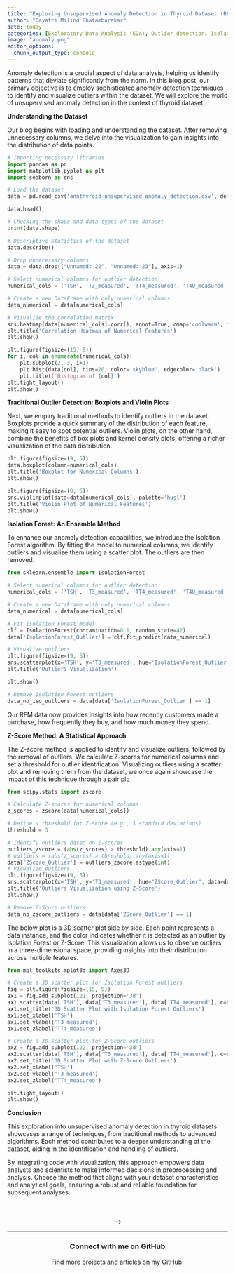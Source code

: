 ```yaml
---
title: "Exploring Unsupervised Anomaly Detection in Thyroid Dataset (BLOG ON ANOMALY/OUTLIER DETECTION)"
author: "Gayatri Milind Bhatambarekar"
date: today
categories: [Exploratory Data Analysis (EDA), Outlier detection, Isolation Forest, Z-score]
image: "anomaly.png"
editor_options: 
  chunk_output_type: console
---
```

<style>


  .footer {
    margin-top: 50px;
    text-align: center;
  }


</style>

Anomaly detection is a crucial aspect of data analysis, helping us identify patterns that deviate significantly from the norm. In this blog post, our primary objective is to employ sophisticated anomaly detection techniques to identify and visualize outliers within the dataset. We will explore the world of unsupervised anomaly detection in the context of thyroid dataset.


**Understanding the Dataset**

Our blog begins with loading and understanding the dataset. After removing unnecessary columns, we delve into the visualization to gain insights into the distribution of data points. 


```python
# Importing necessary libraries
import pandas as pd
import matplotlib.pyplot as plt
import seaborn as sns

# Load the dataset
data = pd.read_csv('annthyroid_unsupervised_anomaly_detection.csv', delimiter=';')

data.head()

```

```python
# Checking the shape and data types of the dataset
print(data.shape)

```

```python
# Descriptive statistics of the dataset
data.describe()
```

```python

# Drop unnecessary columns
data = data.drop(["Unnamed: 22", "Unnamed: 23"], axis=1)

# Select numerical columns for outlier detection
numerical_cols = ['TSH', 'T3_measured', 'TT4_measured', 'T4U_measured', 'FTI_measured']

# Create a new DataFrame with only numerical columns
data_numerical = data[numerical_cols]

# Visualize the correlation matrix
sns.heatmap(data[numerical_cols].corr(), annot=True, cmap='coolwarm', fmt=".2f")
plt.title('Correlation Heatmap of Numerical Features')
plt.show()

```

```python
plt.figure(figsize=(15, 8))
for i, col in enumerate(numerical_cols):
    plt.subplot(2, 3, i+1)
    plt.hist(data[col], bins=20, color='skyblue', edgecolor='black')
    plt.title(f'Histogram of {col}')
plt.tight_layout()
plt.show()

```
**Traditional Outlier Detection: Boxplots and Violin Plots**

Next, we employ traditional methods to identify outliers in the dataset. Boxplots provide a quick summary of the distribution of each feature, making it easy to spot potential outliers. Violin plots, on the other hand, combine the benefits of box plots and kernel density plots, offering a richer visualization of the data distribution.

```python
plt.figure(figsize=(9, 5))
data.boxplot(column=numerical_cols)
plt.title('Boxplot for Numerical Columns')
plt.show()

```


```python
plt.figure(figsize=(9, 5))
sns.violinplot(data=data[numerical_cols], palette='husl')
plt.title('Violin Plot of Numerical Features')
plt.show()

```

**Isolation Forest: An Ensemble Method** 


To enhance our anomaly detection capabilities, we introduce the Isolation Forest algorithm. By fitting the model to numerical columns, we identify outliers and visualize them using a scatter plot. The outliers are then removed.

```python
from sklearn.ensemble import IsolationForest

# Select numerical columns for outlier detection
numerical_cols = ['TSH', 'T3_measured', 'TT4_measured', 'T4U_measured', 'FTI_measured']

# Create a new DataFrame with only numerical columns
data_numerical = data[numerical_cols]

# Fit Isolation Forest model
clf = IsolationForest(contamination=0.1, random_state=42)
data['IsolationForest_Outlier'] = clf.fit_predict(data_numerical)

# Visualize outliers
plt.figure(figsize=(9, 5))
sns.scatterplot(x='TSH', y='T3_measured', hue='IsolationForest_Outlier', data=data, palette='viridis')
plt.title('Outliers Visualization')

plt.show()

# Remove Isolation Forest outliers
data_no_iso_outliers = data[data['IsolationForest_Outlier'] == 1]

```
Our RFM data now provides insights into how recently customers made a purchase, how frequently they buy, and how much money they spend.


**Z-Score Method: A Statistical Approach**

The Z-score method is applied to identify and visualize outliers, followed by the removal of outliers. We calculate Z-scores for numerical columns and set a threshold for outlier identification. Visualizing outliers using a scatter plot and removing them from the dataset, we once again showcase the impact of this technique through a pair plo

```python
from scipy.stats import zscore

# Calculate Z-scores for numerical columns
z_scores = zscore(data[numerical_cols])

# Define a threshold for Z-score (e.g., 3 standard deviations)
threshold = 3

# Identify outliers based on Z-scores
outliers_zscore = (abs(z_scores) > threshold).any(axis=1)
# outliers = (abs(z_scores) > threshold).any(axis=1)
data['ZScore_Outlier'] = outliers_zscore.astype(int)
# Visualize outliers
plt.figure(figsize=(9, 5))
sns.scatterplot(x='TSH', y='T3_measured', hue="ZScore_Outlier", data=data, palette='viridis')
plt.title('Outliers Visualization using Z-Score')
plt.show()

# Remove Z-Score outliers
data_no_zscore_outliers = data[data['ZScore_Outlier'] == 1]

```

The below plot is a 3D scatter plot side by side. Each point represents a data instance, and the color indicates whether it is detected as an outlier by Isolation Forest or Z-Score. This visualization allows us to observe outliers in a three-dimensional space, providing insights into their distribution across multiple features.
```python
from mpl_toolkits.mplot3d import Axes3D

# Create a 3D scatter plot for Isolation Forest outliers
fig = plt.figure(figsize=(15, 5))
ax1 = fig.add_subplot(121, projection='3d')
ax1.scatter(data['TSH'], data['T3_measured'], data['TT4_measured'], c=data['IsolationForest_Outlier'], cmap='viridis')
ax1.set_title('3D Scatter Plot with Isolation Forest Outliers')
ax1.set_xlabel('TSH')
ax1.set_ylabel('T3_measured')
ax1.set_zlabel('TT4_measured')

# Create a 3D scatter plot for Z-Score outliers
ax2 = fig.add_subplot(122, projection='3d')
ax2.scatter(data['TSH'], data['T3_measured'], data['TT4_measured'], c=data['ZScore_Outlier'], cmap='viridis')
ax2.set_title('3D Scatter Plot with Z-Score Outliers')
ax2.set_xlabel('TSH')
ax2.set_ylabel('T3_measured')
ax2.set_zlabel('TT4_measured')

plt.tight_layout()
plt.show()

```

**Conclusion**

This exploration into unsupervised anomaly detection in thyroid datasets showcases a range of techniques, from traditional methods to advanced algorithms. Each method contributes to a deeper understanding of the dataset, aiding in the identification and handling of outliers.

By integrating code with visualization, this approach empowers data analysts and scientists to make informed decisions in preprocessing and analysis. Choose the method that aligns with your dataset characteristics and analytical goals, ensuring a robust and reliable foundation for subsequent analyses.



<div class="footer">
  <!-- <hr>

<!-- <div class="comment-container">
  <h3>Share Your Thoughts</h3>
  <p>Provide your feedback and thoughts on this article. We appreciate your input!</p>

  <div class="comment-form">
    <textarea id="feedback" rows="4" style="width: 100%;" placeholder="Your feedback here..."></textarea>
    <br>
    <button class="signin-button" onclick="signInWithGitHub()">Sign In with GitHub</button>
  </div> -->
<!-- </div> --> -->


  <hr>

  <h3>Connect with me on GitHub</h3>
  <p>Find more projects and articles on my [GitHub](https://github.com/gayatribkar).</p>
</div>

